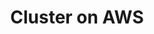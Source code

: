 ---
id: 4
link: Amazon AWS
title: Cluster on AWS
description: Production ready cluster on AWS
section: Setup a Cluster
---